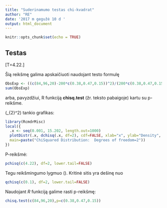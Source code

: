---
title: "Suderinamumo testas chi-kvadrat"
author: "RE"
date: '2017 m gegužė 10 d '
output: html_document
---

```{r setup, include=FALSE}
knitr::opts_chunk$set(echo = TRUE)
```

## Testas

\[T=4.22.\]

Šią reikšmę galima apskaičiuoti naudojant testo formulę

```{r}
ObsExp <- ((c(84,96,20)-200*c(0.38,0.47,0.15))^2)/(200*c(0.38,0.47,0.15))
sum(ObsExp)
```

arba, pavyzdžiui, R funkciją **chisq.test** (žr. teksto pabaigoje) kartu su p-reikšme.

\(\chi_{2}^2\) tankio grafikas:

```{r}
library(RcmdrMisc)
local({
  .x <- seq(0.001, 15.202, length.out=1000)  
  plotDistr(.x, dchisq(.x, df=2), cdf=FALSE, xlab="x", ylab="Density", 
  main=paste("ChiSquared Distribution:  Degrees of freedom=2"))
})
```

P-reikšmė:

```{r}
pchisq(c(4.22), df=2, lower.tail=FALSE)
```

Tegu reikšmingumo lygmuo \(\alpha=0.1\). Kritinė sitis yra dešinę nuo


```{r}
qchisq(c(0.1), df=2, lower.tail=FALSE)
```

Naudojant *R* funkciją galime rasti p-reikšmę:

```{r}
chisq.test(c(84,96,20),p=c(0.38,0.47,0.15))
```

